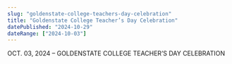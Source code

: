 ```yaml
---
slug: "goldenstate-college-teachers-day-celebration"
title: "Goldenstate College Teacher’s Day Celebration"
datePublished: "2024-10-29"
dateRange: ["2024-10-03"]
---
```


<!--- content start --->

OCT. 03, 2024 – GOLDENSTATE COLLEGE TEACHER’S DAY CELEBRATION

<!--- content end --->
